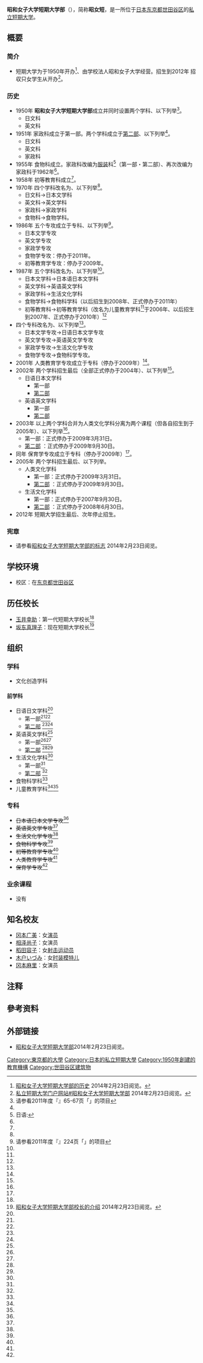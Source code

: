 {{大学(日本)
| 国=日本
| 大学名= 昭和女子大学短期大学部
| ふりがな= しょうわじょしだいがくたんきだいがくぶ
| 英称= Showa Women's University Junior College 
| 画像=Showa Women's University.JPG
| 图像大小=
| 画像説明=昭和女子大学短期大学部[[校园|校园]]
| 大学设置年=1950年
| 创立年=1950年
| 学校种別=私立
| 设置者=学校法人昭和女子大学
| 本部所在地=[[东京都|东京都]][[世田谷区|世田谷区]]太子堂1-7
| キャンパス={{JPN}}<br />[[东京都|东京都]][[世田谷区|世田谷区]]
| 学部=最后的学科<br>　文化创造学科<br>前学科<br>　日语日文学科<ref group="注" name="招生到于2002年">招生到于2002年、正式停办于2004年10月1日。改编为人类文化学科于2003年、以后招生到于2005年、改编为文化创造学科于2006年。</ref><br>　　第一部<ref group="注" name="招生到于2002年"/><ref group="注" name="人类文化学科第一部停办">人类文化学科第一部正式停办于2009年3月31日。</ref><br>　　[[夜校|第二部]]<ref group="注" name="招生到于2002年"/><ref group="注" name="人类文化学科第二部停办">人类文化学科第二部正式停办于2009年9月30日。改编为文化创造学科[[夜校|第二部]]于2006年、次年招生最后、次年停止招生、正式停办于2010年。</ref><br>　英语英文学科<ref group="注" name="招生到于2002年"/><br>　　第一部<ref group="注" name="招生到于2002年"/><ref group="注" name="人类文化学科第一部停办"/><ref group="注" name="人类文化学科第二部停办"/><br>　　[[夜校|第二部]]<br>　生活文化学科<ref group="注" name="招生到于2005年">招生到于2005年、改编为文化文化创造学科于2006年</ref><br>　　第一部<ref group="注" name="招生到于2005年"/><br>　　[[夜校|第二部]] <ref group="注" name="招生到于2005年"/><br>　食物科学科<ref group="注" name="食物科学科>招生">招生到2008年、正式停办于2011年。</ref><br>　儿童教育学科<ref group="注" name="儿童教育学科">日语:{{lang|ja|子ども教育学科}}</ref><ref group="注" name="儿童教育学科招生">招生到2007年、正式停办于2010年。</ref>
| 研究科=<del>日本语日本文学专攻</del><ref group="注" name="招生到2011年">招生到2011年<!--、停办于201*年。--></ref><br><del>英语英文学专攻</del><ref group="注" name="招生到2011年"/><br><del>生活文化学专攻</del><ref group="注" name="招生到2011年"/><br><del>食物科学专攻</del><ref group="注" name="食物科学专攻招生"><!--招生到**年、-->停办于2011年。</ref><br><del>初等教育学专攻</del><ref group="注" name="停办于2010年"><!--招生到**年、-->停办于2010年。</ref><br><del>人类教育学专攻</del><ref group="注" name="人类教育学专攻招生">招生到2005年、正式停办于2007年。</ref><br><del>保育学专攻</del><ref group="注" name="停办于2010年"/>
| 大学の略称=昭女短
| 网站=https://office.swu.ac.jp
}}
{{Portal|大學|Nuvola apps file-manager.png}}
'''昭和女子大学短期大学部'''（{{jpn|j=昭和女子大学短期大学部|hg=しょうわじょしだいがくたんきだいがくぶ|rm=Shōwa joshi daigaku Tanki Daigakubu|f=t}}），简称'''昭女短'''，是一所位于[[日本|日本]][[东京都|东京都]][[世田谷区|世田谷区]]的[[私立大學|私立]][[短期大学|短期大学]]。

== 概要 ==
=== 简介 ===
* 短期大学为于1950年开办<ref name="短期大学的历史">[http://office.swu.ac.jp/?page_id=16 昭和女子大学短期大学部的历史] {{Wayback|url=http://office.swu.ac.jp/?page_id=16 |date=20201029193110 }}{{ja}}2014年2月23日阅览。</ref>、由学校法人昭和女子大学经营。招生到2012年<!--、停办于**年。-->招収只女学生从开办<ref name="私立短期大学门户网站">[http://www.tandai.or.jp/data/data.php?school_id=230 私立短期大学门户网站#昭和女子大学短期大学部] {{Wayback|url=http://www.tandai.or.jp/data/data.php?school_id=230 |date=20160304195554 }}{{ja}}2014年2月23日阅览。</ref>。
=== 历史 ===
* 1950年 '''昭和女子大学短期大学部'''成立并同时设置两个学科、以下列举<ref name="全国短期大学高等専门学校一覧2011">请参看2011年度『{{link-ja|全国短期大学高等専门学校一覧|全国短期大学高等専門学校一覧}}』65-67页「{{lang|ja|昭和女子大学短期大学部}}」的项目{{ja}}</ref>。
** 日文科
** 英文科
* 1951年 家政科成立于第一部。两个学科成立于[[夜校|第二部]]、以下列举<ref name="全国短期大学高等専门学校一覧2011"/>。
** 日文科
** 英文科
** 家政科
* 1955年 食物科成立。家政科改编为[[服装|服装]]科<ref group=注 name=服装科>日语:{{lang|ja|被服科}}</ref>（第一部・第二部）、再次改编为家政科于1962年<ref name="全国短期大学高等専门学校一覧2011"/>。
* 1958年 初等教育科成立<ref name="全国短期大学高等専门学校一覧2011"/>。
* 1970年  四个学科改名为、以下列举<ref name="全国短期大学高等専门学校一覧2011"/>。
** 日文科→日本文学科
** 英文科→英文学科
** 家政科→家政学科
** 食物科→食物学科。
* 1986年 五个专攻成立于专科、以下列举<ref name="全国短期大学高等専门学校一覧2011专科">请参看2011年度『{{link-ja|全国短期大学高等専门学校一覧|全国短期大学高等専門学校一覧}}』224页「{{lang|ja|昭和女子大学短期大学部}}」的项目{{ja}}</ref>。
** 日本文学专攻
** 英文学专攻
** 家政学专攻
** 食物学专攻：停办于2011年。
** 初等教育学专攻：停办于2009年。
*  1987年 五个学科改名为、以下列举<ref name="全国短期大学高等専门学校一覧2011"/>。
** 日本文学科→日本语日本文学科
** 英文学科→英语英文学科
** 家政学科→生活文化学科
** 食物学科→食物科学科（以后招生到2008年、正式停办于2011年）
** 初等教育科→初等教育学科（改名为儿童教育学科<ref group="注" name="儿童教育学科"/>于2006年、以后招生到2007年、正式停办于2010年）<ref name="全国短期大学高等専门学校一覧2011"/>
* 四个专科改名为、以下列举<ref name="全国短期大学高等専门学校一覧2011专科"/>。
** 日本文学专攻→日语日本文学专攻
** 英文学专攻→英语英文学专攻
** 家政学专攻→生活文化学专攻
** 食物学专攻→食物科学专攻。 
*  2001年 人类教育学专攻成立于专科（停办于2009年）<ref name="全国短期大学高等専门学校一覧2011专科"/>。 
*  2002年 两个学科招生最后（全部正式停办于2004年）、以下列举<ref name="全国短期大学高等専门学校一覧2011"/>。
** 日语日本文学科
*** 第一部
*** [[夜校|第二部]] 
** 英语英文学科
*** 第一部
*** [[夜校|第二部]] 
*  2003年 以上两个学科合并为人类文化学科分离为两个课程（但各自招生到于2005年）、以下列举<ref name="全国短期大学高等専门学校一覧2011"/>。
** 第一部：正式停办于2009年3月31日。
** [[夜校|第二部]] ：正式停办于2009年9月30日。
* 同年 保育学专攻成立于专科（停办于2009年）<ref name="全国短期大学高等専门学校一覧2011专科"/>。
* 2005年 两个学科招生最后、以下列举。
** 人类文化学科
*** 第一部：正式停办于2009年3月31日。
*** [[夜校|第二部]] ：正式停办于2009年9月30日。 
** 生活文化学科
*** 第一部：正式停办于2007年9月30日。
*** [[夜校|第二部]] ：正式停办于2008年6月30日。
* 2012年  短期大学招生最后、次年停止招生。
=== 宪章 ===
* 请参看[http://swu.ac.jp/ 昭和女子大学短期大学部的标志] {{Wayback|url=http://swu.ac.jp/ |date=20150323083458 }} {{ja}} 2014年2月23日阅览。

== 学校环境==
* 校区：在[[东京都|东京都]][[世田谷区|世田谷区]]
== 历任校长 ==
* [[玉井幸助|玉井幸助]]：第一代短期大学校长<ref name="短期大学的历史"/>
* [[坂东真理子|坂东真理子]]：现在短期大学校长<ref name="短期大学校长">[http://swu.ac.jp/guide/g_introduction/g_president/ 昭和女子大学短期大学部校长的介绍] {{Wayback|url=http://swu.ac.jp/guide/g_introduction/g_president/ |date=20150315220015 }}{{ja}}2014年2月23日阅览。</ref>

== 组织 ==
=== 学科 ===
* 文化创造学科

==== 前学科 ====
* 日语日文学科<ref group="注" name="招生到于2002年"/>
** 第一部<ref group="注" name="招生到于2002年"/><ref group="注" name="人类文化学科第一部停办"/>
** [[夜校|第二部]] <ref group="注" name="招生到于2002年"/><ref group="注" name="人类文化学科第二部停办"/>
* 英语英文学科<ref group="注" name="招生到于2002年"/>
** 第一部<ref group="注" name="招生到于2002年"/><ref group="注" name="人类文化学科第一部停办"/>
** [[夜校|第二部]] <ref group="注" name="招生到于2002年"/><ref group="注" name="人类文化学科第二部停办"/>
* 生活文化学科<ref group="注" name="招生到于2005年"/>
** 第一部<ref group="注" name="招生到于2005年"/>
** [[夜校|第二部]] <ref group="注" name="招生到于2005年"/>
* 食物科学科<ref group="注" name="食物科学专攻招生"/>
* 儿童教育学科<ref group="注" name="儿童教育学科"/><ref group="注" name="儿童教育学科招生"/> 

=== 专科 ===
* <del>日本语日本文学专攻</del><ref group="注" name="招生到2011年"/>
* <del>英语英文学专攻</del><ref group="注" name="招生到2011年"/>
* <del>生活文化学专攻</del><ref group="注" name="招生到2011年"/>
* <del>食物科学专攻</del><ref group="注" name="食物科学专攻招生"/>
* <del>初等教育学专攻</del><ref group="注" name="停办于2010年"/>
* <del>人类教育学专攻</del><ref group="注" name="人类教育学专攻招生"/>
* <del>保育学专攻</del><ref group="注" name="停办于2010年"/>

=== 业余课程 ===
* 没有

== 知名校友 ==
*  [[冈本广美|冈本广美]]：女[[演员|演员]] 
*  [[相泽尚子|相泽尚子]]：女演员 
*  [[稻田容子|稻田容子]]：女[[射击|射击]][[运动员|运动员]]
*  [[木户いづみ|木户いづみ]]：女[[时装|时装]][[模特兒|模特儿]]
*  [[冈本麻里|冈本麻里]]：女演员

== 注释 ==
{{reflist|group="注"}}

== 參考资料 ==
{{reflist}}

== 外部链接 ==
* [https://web.archive.org/web/20090202043947/http://www.swu.ac.jp/university/j_index.html 昭和女子大学短期大学部]{{ja}}2014年2月23日阅览。

{{DEFAULTSORT:Showa Joshi Daigaku Tankidaigakubu}}
[[Category:東京都的大學|Category:東京都的大學]]
[[Category:日本的私立短期大學|Category:日本的私立短期大學]]
[[Category:1950年創建的教育機構|Category:1950年創建的教育機構]]
[[Category:世田谷区建筑物|Category:世田谷区建筑物]]